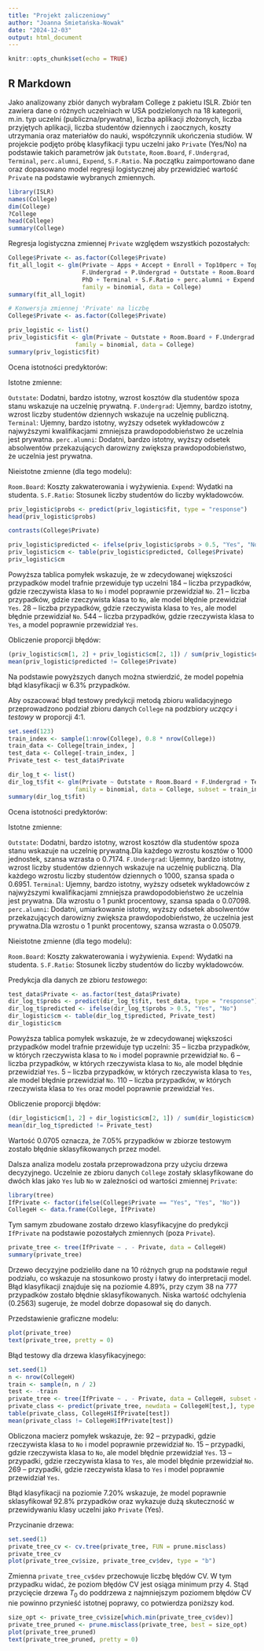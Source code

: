 ---
title: "Projekt zaliczeniowy"
author: "Joanna Śmietańska-Nowak"
date: "2024-12-03"
output: html_document
---

```{r setup, include=FALSE}
knitr::opts_chunk$set(echo = TRUE)
```

## R Markdown

Jako analizowany zbiór danych wybrałam College z pakietu ISLR. Zbiór ten zawiera dane o różnych uczelniach w USA podzielonych na 18 kategorii, m.in. typ uczelni (publiczna/prywatna), liczba aplikacji złożonych, liczba przyjętych aplikacji, liczba studentów dziennych i zaocznych, koszty utrzymania oraz materiałów do nauki, współczynnik ukończenia studiów.
W projekcie podjęto próbę klasyfikacji typu uczelni jako `Private` (Yes/No) na podstawie takich parametrów jak `Outstate`, `Room.Board`, `F.Undergrad`, `Terminal`, `perc.alumni`, `Expend`, `S.F.Ratio`. Na początku zaimportowano dane oraz dopasowano model regresji logistycznej aby przewidzieć wartość `Private` na podstawie wybranych zmiennych.

```{r College}
library(ISLR)
names(College)
dim(College)
?College
head(College)
summary(College)
```
Regresja logistyczna zmiennej `Private` względem wszystkich pozostałych:

```{r multiRegressionAll}
College$Private <- as.factor(College$Private)
fit_all_logit <- glm(Private ~ Apps + Accept + Enroll + Top10perc + Top25perc + 
                     F.Undergrad + P.Undergrad + Outstate + Room.Board + Books + Personal +
                     PhD + Terminal + S.F.Ratio + perc.alumni + Expend + Grad.Rate, 
                     family = binomial, data = College)
summary(fit_all_logit)
```


```{r logistic}
# Konwersja zmiennej 'Private' na liczbę
College$Private <- as.factor(College$Private)

priv_logistic <- list()
priv_logistic$fit <- glm(Private ~ Outstate + Room.Board + F.Undergrad + Terminal + perc.alumni + Expend + S.F.Ratio, 
                   family = binomial, data = College)
summary(priv_logistic$fit)
```
Ocena istotności predyktorów:

Istotne zmienne:

`Outstate`: Dodatni, bardzo istotny, wzrost kosztów dla studentów spoza stanu wskazuje na uczelnię prywatną.
`F.Undergrad`: Ujemny, bardzo istotny, wzrost liczby studentów dziennych wskazuje na uczelnię publiczną.
`Terminal`: Ujemny, bardzo istotny, wyższy odsetek wykładowców z najwyższymi kwalifikacjami zmniejsza prawdopodobieństwo że uczelnia jest prywatna.
`perc.alumni`: Dodatni, bardzo istotny, wyższy odsetek absolwentów przekazujących darowizny zwiększa prawdopodobieństwo, że uczelnia jest prywatna.

Nieistotne zmienne (dla tego modelu):

`Room.Board`: Koszty zakwaterowania i wyżywienia.
`Expend`: Wydatki na studenta.
`S.F.Ratio`: Stosunek liczby studentów do liczby wykładowców.

```{r}
priv_logistic$probs <- predict(priv_logistic$fit, type = "response")
head(priv_logistic$probs)
```
```{r}
contrasts(College$Private)
```

```{r logisticClass&ConfusionMatrix}
priv_logistic$predicted <- ifelse(priv_logistic$probs > 0.5, "Yes", "No")
priv_logistic$cm <- table(priv_logistic$predicted, College$Private)
priv_logistic$cm
```
Powyższa tablica pomyłek wskazuje, że w zdecydowanej większości przypadków model trafnie przewiduje typ uczelni
184 – liczba przypadków, gdzie rzeczywista klasa to `No` i model poprawnie przewidział `No`.
21 – liczba przypadków, gdzie rzeczywista klasa to `No`, ale model błędnie przewidział `Yes`.
28 – liczba przypadków, gdzie rzeczywista klasa to `Yes`, ale model błędnie przewidział `No`.
544 – liczba przypadków, gdzie rzeczywista klasa to `Yes`, a model poprawnie przewidział `Yes`.

Obliczenie proporcji błędów:
```{r logisticErrorRate}
(priv_logistic$cm[1, 2] + priv_logistic$cm[2, 1]) / sum(priv_logistic$cm)
mean(priv_logistic$predicted != College$Private)
```
Na podstawie powyższych danych można stwierdzić, że model popełnia błąd klasyfikacji w 6.3% przypadków.

Aby oszacować błąd testowy predykcji metodą zbioru walidacyjnego przeprowadzono podział zbioru danych `College` na podzbiory *uczący* i *testowy* w proporcji 4:1. 

```{r trainAndTestSets}
set.seed(123)
train_index <- sample(1:nrow(College), 0.8 * nrow(College))
train_data <- College[train_index, ]
test_data <- College[-train_index, ]
Private_test <- test_data$Private
```

```{r logisticTrain}
dir_log_t <- list()
dir_log_t$fit <- glm(Private ~ Outstate + Room.Board + F.Undergrad + Terminal + perc.alumni + Expend + S.F.Ratio, 
                   family = binomial, data = College, subset = train_index)
summary(dir_log_t$fit)
```
Ocena istotności predyktorów:

Istotne zmienne:

`Outstate`: Dodatni, bardzo istotny, wzrost kosztów dla studentów spoza stanu wskazuje na uczelnię prywatną.Dla każdego wzrostu kosztów o 1000 jednostek, szansa wzrasta o 0.7174.
`F.Undergrad`: Ujemny, bardzo istotny, wzrost liczby studentów dziennych wskazuje na uczelnię publiczną. Dla każdego wzrostu liczby studentów dziennych o 1000, szansa spada o 0.6951.
`Terminal`: Ujemny, bardzo istotny, wyższy odsetek wykładowców z najwyższymi kwalifikacjami zmniejsza prawdopodobieństwo że uczelnia jest prywatna. Dla wzrostu o 1 punkt procentowy, szansa spada o 0.07098.
`perc.alumni`: Dodatni, umiarkowanie istotny, wyższy odsetek absolwentów przekazujących darowizny zwiększa prawdopodobieństwo, że uczelnia jest prywatna.Dla wzrostu o 1 punkt procentowy, szansa wzrasta o 0.05079.


Nieistotne zmienne (dla tego modelu):

`Room.Board`: Koszty zakwaterowania i wyżywienia.
`Expend`: Wydatki na studenta.
`S.F.Ratio`: Stosunek liczby studentów do liczby wykładowców.


Predykcja dla danych ze zbioru *testowego*:
```{r logisticPredictionTrain}
test_data$Private <- as.factor(test_data$Private)
dir_log_t$probs <- predict(dir_log_t$fit, test_data, type = "response")
dir_log_t$predicted <- ifelse(dir_log_t$probs > 0.5, "Yes", "No")
dir_logistic$cm <- table(dir_log_t$predicted, Private_test)
dir_logistic$cm
```
Powyższa tablica pomyłek wskazuje, że w zdecydowanej większości przypadków model trafnie przewiduje typ uczelni: 
35 – liczba przypadków, w których rzeczywista klasa to `No` i model poprawnie przewidział `No`.
6 – liczba przypadków, w których rzeczywista klasa to `No`, ale model błędnie przewidział `Yes`.
5 – liczba przypadków, w których rzeczywista klasa to `Yes`, ale model błędnie przewidział `No`.
110 – liczba przypadków, w których rzeczywista klasa to `Yes` oraz model poprawnie przewidział `Yes`.

Obliczenie proporcji błędów:

```{r logisticErrorRate}
(dir_logistic$cm[1, 2] + dir_logistic$cm[2, 1]) / sum(dir_logistic$cm)
mean(dir_log_t$predicted != Private_test)
```
Wartość 0.0705 oznacza, że 7.05% przypadków w zbiorze testowym zostało błędnie sklasyfikowanych przez model.

Dalsza analiza modelu została przeprowadzona przy użyciu drzewa decyzyjnego. Uczelnie ze zbioru danych `College` zostały sklasyfikowane do dwóch klas jako `Yes` lub `No` w zależności od wartości zmiennej `Private`:

```{r}
library(tree)
IfPrivate <- factor(ifelse(College$Private == "Yes", "Yes", "No"))
CollegeH <- data.frame(College, IfPrivate)
```
Tym samym zbudowane zostało drzewo klasyfikacyjne do predykcji `IfPrivate` na podstawie pozostałych
zmiennych (poza `Private`).

```{r classTree}
private_tree <- tree(IfPrivate ~ . - Private, data = CollegeH)
summary(private_tree)
```
Drzewo decyzyjne podzieliło dane na 10 różnych grup na podstawie reguł podziału, co wskazuje na stosunkowo prosty i łatwy do interpretacji model. Błąd klasyfikacji znajduje się na poziomie 4.89%, przy czym 38 na 777 przypadków zostało błędnie sklasyfikowanych. Niska wartość odchylenia (0.2563) sugeruje, że model dobrze dopasował się do danych.

Przedstawienie graficzne modelu:
```{r plottree}
plot(private_tree)
text(private_tree, pretty = 0)
```
Błąd testowy dla drzewa klasyfikacyjnego:

```{r classtreeerror}
set.seed(1)
n <- nrow(CollegeH)
train <- sample(n, n / 2)
test <- -train
private_tree <- tree(IfPrivate ~ . - Private, data = CollegeH, subset = train)
private_class <- predict(private_tree, newdata = CollegeH[test,], type = "class")
table(private_class, CollegeH$IfPrivate[test])
mean(private_class != CollegeH$IfPrivate[test])
```
Obliczona macierz pomyłek wskazuje, że:
92 – przypadki, gdzie rzeczywista klasa to `No` i model poprawnie przewidział `No`.
15 – przypadki, gdzie rzeczywista klasa to `No`, ale model błędnie przewidział `Yes`.
13 – przypadki, gdzie rzeczywista klasa to `Yes`, ale model błędnie przewidział `No`.
269 – przypadki, gdzie rzeczywista klasa to `Yes` i model poprawnie przewidział `Yes`.

Błąd klasyfikacji na poziomie 7.20% wskazuje, że model poprawnie sklasyfikował 92.8% przypadków oraz wykazuje dużą skuteczność w przewidywaniu klasy uczelni jako `Private` (Yes).

Przycinanie drzewa:

```{r classtreecv}
set.seed(1)
private_tree_cv <- cv.tree(private_tree, FUN = prune.misclass)
private_tree_cv
plot(private_tree_cv$size, private_tree_cv$dev, type = "b")
```
Zmienna `private_tree_cv$dev` przechowuje liczbę błędów CV. W tym przypadku widać, że poziom błędów CV jest osiąga minimum przy 4. Stąd przycięcie drzewa $T_0$ do poddrzewa z najmniejszym poziomem błędów CV nie powinno przynieść istotnej poprawy, co potwierdza poniższy kod. 

```{r class.tree.prune}
size_opt <- private_tree_cv$size[which.min(private_tree_cv$dev)]
private_tree_pruned <- prune.misclass(private_tree, best = size_opt)
plot(private_tree_pruned)
text(private_tree_pruned, pretty = 0)
```




